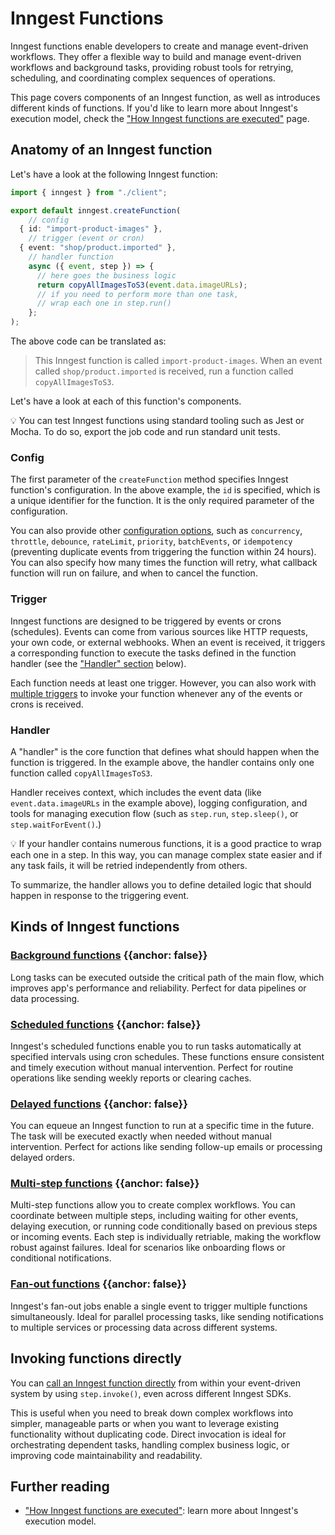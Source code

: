 

# Inngest Functions

Inngest functions enable developers to create and manage event-driven workflows. They offer a flexible way to build and manage event-driven workflows and background tasks, providing robust tools for retrying, scheduling, and coordinating complex sequences of operations.

This page covers components of an Inngest function, as well as introduces different kinds of functions. If you'd like to learn more about Inngest's execution model, check the ["How Inngest functions are executed"](/docs/learn/how-functions-are-executed) page.

## Anatomy of an Inngest function

Let's have a look at the following Inngest function:

```ts
import { inngest } from "./client";

export default inngest.createFunction(
    // config
  { id: "import-product-images" },
    // trigger (event or cron)
  { event: "shop/product.imported" },
    // handler function
    async ({ event, step }) => {
      // here goes the business logic
      return copyAllImagesToS3(event.data.imageURLs);
      // if you need to perform more than one task,
      // wrap each one in step.run()
    };
);
```

The above code can be translated as:

> This Inngest function is called `import-product-images`. When an event called `shop/product.imported` is received, run a function called `copyAllImagesToS3`.

Let's have a look at each of this function's components.

<Callout>
💡 You can test Inngest functions using standard tooling such as Jest or Mocha. To do so, export the job code and run standard unit tests.
</Callout>

### Config

The first parameter of the `createFunction` method specifies Inngest function's configuration. In the above example, the `id` is specified, which is a unique identifier for the function. It is the only required parameter of the configuration.

You can also provide other [configuration options](/docs/reference/functions/create#configuration), such as `concurrency`, `throttle`, `debounce`, `rateLimit`, `priority`, `batchEvents`, or `idempotency` (preventing duplicate events from triggering the function within 24 hours). You can also specify how many times the function will retry, what callback function will run on failure, and when to cancel the function.

### Trigger

Inngest functions are designed to be triggered by events or crons (schedules). Events can come from various sources like HTTP requests, your own code, or external webhooks. When an event is received, it triggers a corresponding function to execute the tasks defined in the function handler (see the ["Handler" section](/docs/functions/overview#handler) below).

Each function needs at least one trigger. However, you can also work with [multiple triggers](/docs/guides/multiple-triggers) to invoke your function whenever any of the events or crons is received.

### Handler

A "handler" is the core function that defines what should happen when the function is triggered. In the example above, the handler contains only one function called `copyAllImagesToS3`.

Handler receives context, which includes the event data (like `event.data.imageURLs` in the example above), logging configuration, and tools for managing execution flow (such as `step.run`, `step.sleep()`, or `step.waitForEvent()`.)

<Callout>
   💡 If your handler contains numerous functions, it is a good practice to wrap each one in a step. In this way, you can manage complex state easier and if any task fails, it will be retried independently from others.
</Callout>

To summarize, the handler allows you to define detailed logic that should happen in response to the triggering event.

## Kinds of Inngest functions

### <a href="/docs/guides/background-jobs" className="flex items-center gap-4"><IconConcurrency size="2rem"/> Background functions</a> {{anchor: false}}

Long tasks can be executed outside the critical path of the main flow, which improves app's performance and reliability. Perfect for data pipelines or data processing.

### <a href="/docs/guides/scheduled-functions" className="flex items-center gap-4"><IconConcurrency size="2rem"/> Scheduled functions</a> {{anchor: false}}

Inngest's scheduled functions enable you to run tasks automatically at specified intervals using cron schedules. These functions ensure consistent and timely execution without manual intervention. Perfect for routine operations like sending weekly reports or clearing caches.

### <a href="/docs/guides/delayed-functions" className="flex items-center gap-4"><IconConcurrency size="2rem"/> Delayed functions</a> {{anchor: false}}

You can equeue an Inngest function to run at a specific time in the future. The task will be executed exactly when needed without manual intervention. Perfect for actions like sending follow-up emails or processing delayed orders.

### <a href="/docs/guides/multi-step-functions" className="flex items-center gap-4"><IconConcurrency size="2rem"/> Multi-step functions</a> {{anchor: false}}

Multi-step functions allow you to create complex workflows. You can coordinate between multiple steps, including waiting for other events, delaying execution, or running code conditionally based on previous steps or incoming events. Each step is individually retriable, making the workflow robust against failures. Ideal for scenarios like onboarding flows or conditional notifications.

### <a href="/docs/guides/fan-out-jobs" className="flex items-center gap-4"><IconConcurrency size="2rem"/> Fan-out functions</a> {{anchor: false}}

Inngest's fan-out jobs enable a single event to trigger multiple functions simultaneously. Ideal for parallel processing tasks, like sending notifications to multiple services or processing data across different systems.

## Invoking functions directly

You can [call an Inngest function directly](/docs/guides/invoking-functions-directly) from within your event-driven system by using `step.invoke()`, even across different Inngest SDKs.

This is useful when you need to break down complex workflows into simpler, manageable parts or when you want to leverage existing functionality without duplicating code. Direct invocation is ideal for orchestrating dependent tasks, handling complex business logic, or improving code maintainability and readability.

## Further reading

- ["How Inngest functions are executed"](/docs/learn/how-functions-are-executed): learn more about Inngest's execution model.